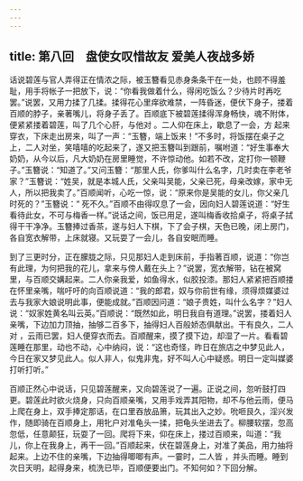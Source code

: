 ```yaml
---
---
---
```

title: 第八回　盘使女叹惜故友 爱美人夜战多娇
---



话说碧莲与官人弄得正在情浓之际，被玉簪看见赤身条条干在一处，也顾不得羞耻，用手将帐子一把放下，说：“你看我做着什么，得闲吃饭么？少待片时再吃罢。”说罢，又用力揉了几揉。揉得花心里痒欲难禁，一阵昏迷，便伏下身子，搂着百顺的脖子，亲著嘴儿，将身子丢了。百顺底下被碧莲揉得浑身畅快，魂不附体，便紧紧搂着碧莲，叫了几个心肝，与他对 。二人仰在床上，歇息了一会，方 起来穿衣，下床走出房来，叫了一声：“玉簪，端上饭来！”不多时，将饭摆在桌子之上，二人对坐，笑嘻嘻的吃起来了，遂又把玉簪叫到跟前，嘱咐道：“好生事奉大奶奶，从今以后，凡大奶奶在房里睡觉，不许惊动他。如若不改，定打你一顿鞭子。”玉簪说：“知道了。”又问玉簪：“那里人氏，你爹叫什么名字，几时卖在李老爷家？”玉簪说：“姓吴，就是本城人氏，父亲叫吴能，父亲已死，母亲改嫁，家中无人，所以把我卖了。”百顺闻听，心吃一惊，说：“原来你是吴能的女儿，你父亲几时死的？”玉簪说：“ 死不久。”百顺不由得叹息了一会，因向妇人碧莲说道：“好生看待此女，不可与梅香一样。”说话之间，饭已用足，遂叫梅香收拾桌子，将桌子拭得干干净净。玉簪捧过香茶，遂与妇人下棋，下了会子棋，天色已晚，闭上房门，各自宽衣解带，上床就寝。又玩耍了一会儿，各自安眠而睡。

到了三更时分，正在朦胧之际，只见那妇人走到床前，手指著百顺，说道：“你岂有此理，为何把我的花儿，拿来与傍人戴在头上？”说罢，宽衣解带，钻在被窝里，与百顺交媾起来。二人你亲我爱，如鱼得水，似胶投漆。那妇人紧紧把百顺搂在怀里亲嘴，喘吁吁的向百顺说道：“我的郎君，奴与你前世有缘，须得烦媒婆过去与我家大娘说明此事，便能成就。”百顺因问道：“娘子贵姓，叫什么名字？”妇人说：“奴家姓黄名叫云英。”百顺说：“既然如此，明日我自有道理。”说罢，搂着妇人亲嘴，下边加力顶抽，抽够二百多下，抽得妇人百般娇态俱献出。干有良久，二人对 ，云雨已罢，妇人便穿衣而去。百顺醒来，摸了摸下边，却湿了一片。看看碧莲睡在那里，动也不动，心中纳闷，说：“这也奇怪，昨日在旅店之中梦见此人，今日在家又梦见此人。似人非人，似鬼非鬼，好不叫人心中疑惑。明日一定叫媒婆打听打听。”

百顺正然心中说话，只见碧莲醒来，又向碧莲说了一遍。正说之间，忽听鼓打四更。碧莲此时欲火烧身，只向百顺亲嘴，又用手戏弄其阳物，却不与他云雨，便马上爬在身上，双手捧定那话，在口里吞放品箫，玩其出入之妙。吮咂艮久，淫兴发作，随即骑在百顺身上，用牝户对准龟头一揉，把龟头坐进去了。柳腰软摆，忽高忽低，任意颠狂，玩耍了一回。爬将下来，仰在床上，搂过百顺来，叫道：“我儿，你上在我身上，再干一回。”百顺起来，伏在碧莲身上，对准了美品，用力抽将起来。上边不住的亲嘴，下边抽得唧唧有声。一霎时，二人皆 ，并头而睡。睡到次日天明，起得身来，梳洗已毕，百顺便要出门。不知何如？下回分解。
